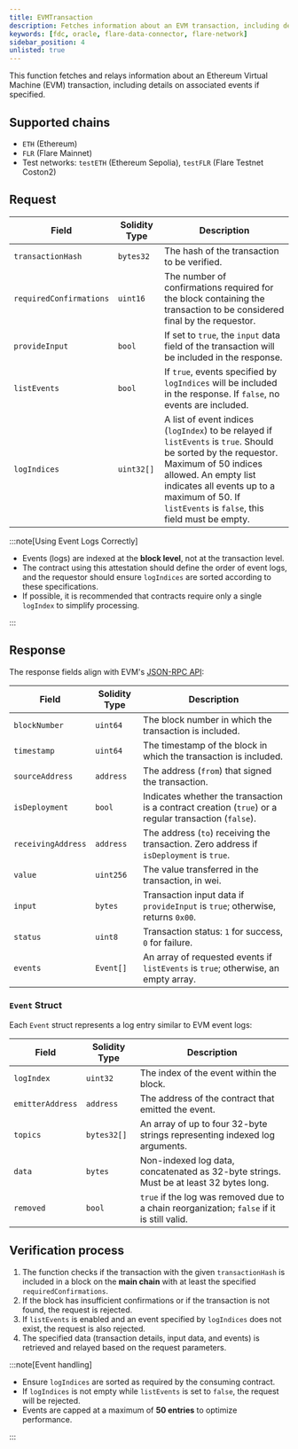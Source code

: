 ```yaml
---
title: EVMTransaction
description: Fetches information about an EVM transaction, including details on associated events if specified.
keywords: [fdc, oracle, flare-data-connector, flare-network]
sidebar_position: 4
unlisted: true
---
```


This function fetches and relays information about an Ethereum Virtual Machine (EVM) transaction, including details on associated events if specified.

## Supported chains

- `ETH` (Ethereum)
- `FLR` (Flare Mainnet)
- Test networks: `testETH` (Ethereum Sepolia), `testFLR` (Flare Testnet Coston2)

## Request

| Field                   | Solidity Type | Description                                                                                                                                                                                                                                                     |
| ----------------------- | ------------- | --------------------------------------------------------------------------------------------------------------------------------------------------------------------------------------------------------------------------------------------------------------- |
| `transactionHash`       | `bytes32`     | The hash of the transaction to be verified.                                                                                                                                                                                                                     |
| `requiredConfirmations` | `uint16`      | The number of confirmations required for the block containing the transaction to be considered final by the requestor.                                                                                                                                          |
| `provideInput`          | `bool`        | If set to `true`, the `input` data field of the transaction will be included in the response.                                                                                                                                                                   |
| `listEvents`            | `bool`        | If `true`, events specified by `logIndices` will be included in the response. If `false`, no events are included.                                                                                                                                               |
| `logIndices`            | `uint32[]`    | A list of event indices (`logIndex`) to be relayed if `listEvents` is `true`. Should be sorted by the requestor. Maximum of 50 indices allowed. An empty list indicates all events up to a maximum of 50. If `listEvents` is `false`, this field must be empty. |

:::note[Using Event Logs Correctly]

- Events (logs) are indexed at the **block level**, not at the transaction level.
- The contract using this attestation should define the order of event logs, and the requestor should ensure `logIndices` are sorted according to these specifications.
- If possible, it is recommended that contracts require only a single `logIndex` to simplify processing.

:::

## Response

The response fields align with EVM's [JSON-RPC API](https://ethereum.org/en/developers/docs/apis/json-rpc/#eth_gettransactionbyhash):

| Field              | Solidity Type | Description                                                                                           |
| ------------------ | ------------- | ----------------------------------------------------------------------------------------------------- |
| `blockNumber`      | `uint64`      | The block number in which the transaction is included.                                                |
| `timestamp`        | `uint64`      | The timestamp of the block in which the transaction is included.                                      |
| `sourceAddress`    | `address`     | The address (`from`) that signed the transaction.                                                     |
| `isDeployment`     | `bool`        | Indicates whether the transaction is a contract creation (`true`) or a regular transaction (`false`). |
| `receivingAddress` | `address`     | The address (`to`) receiving the transaction. Zero address if `isDeployment` is `true`.               |
| `value`            | `uint256`     | The value transferred in the transaction, in wei.                                                     |
| `input`            | `bytes`       | Transaction input data if `provideInput` is `true`; otherwise, returns `0x00`.                        |
| `status`           | `uint8`       | Transaction status: `1` for success, `0` for failure.                                                 |
| `events`           | `Event[]`     | An array of requested events if `listEvents` is `true`; otherwise, an empty array.                    |

### `Event` Struct

Each `Event` struct represents a log entry similar to EVM event logs:

| Field            | Solidity Type | Description                                                                                |
| ---------------- | ------------- | ------------------------------------------------------------------------------------------ |
| `logIndex`       | `uint32`      | The index of the event within the block.                                                   |
| `emitterAddress` | `address`     | The address of the contract that emitted the event.                                        |
| `topics`         | `bytes32[]`   | An array of up to four 32-byte strings representing indexed log arguments.                 |
| `data`           | `bytes`       | Non-indexed log data, concatenated as 32-byte strings. Must be at least 32 bytes long.     |
| `removed`        | `bool`        | `true` if the log was removed due to a chain reorganization; `false` if it is still valid. |

## Verification process

1. The function checks if the transaction with the given `transactionHash` is included in a block on the **main chain** with at least the specified `requiredConfirmations`.
2. If the block has insufficient confirmations or if the transaction is not found, the request is rejected.
3. If `listEvents` is enabled and an event specified by `logIndices` does not exist, the request is also rejected.
4. The specified data (transaction details, input data, and events) is retrieved and relayed based on the request parameters.

:::note[Event handling]

- Ensure `logIndices` are sorted as required by the consuming contract.
- If `logIndices` is not empty while `listEvents` is set to `false`, the request will be rejected.
- Events are capped at a maximum of **50 entries** to optimize performance.

:::
